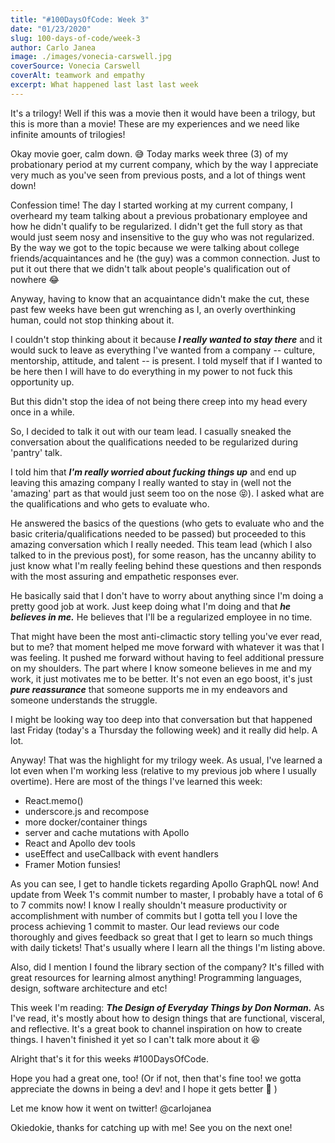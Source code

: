 ```yaml
---
title: "#100DaysOfCode: Week 3"
date: "01/23/2020"
slug: 100-days-of-code/week-3
author: Carlo Janea
image: ./images/vonecia-carswell.jpg
coverSource: Vonecia Carswell
coverAlt: teamwork and empathy
excerpt: What happened last last last week
---
```


It's a trilogy! Well if this was a movie then it would have been a trilogy, but this is more than a movie! These are my experiences and we need like infinite amounts of trilogies!

Okay movie goer, calm down. 😅 Today marks week three (3) of my probationary period at my current company, which by the way I appreciate very much as you've seen from previous posts, and a lot of things went down!

Confession time! The day I started working at my current company, I overheard my team talking about a previous probationary employee and how he didn't qualify to be regularized. I didn't get the full story as that would just seem nosy and insensitive to the guy who was not regularized. By the way we got to the topic because we were talking about college friends/acquaintances and he (the guy) was a common connection. Just to put it out there that we didn't talk about people's qualification out of nowhere 😂

Anyway, having to know that an acquaintance didn't make the cut, these past few weeks have been gut wrenching as I, an overly overthinking human, could not stop thinking about it.

I couldn't stop thinking about it because **_I really wanted to stay there_** and it would suck to leave as everything I've wanted from a company -- culture, mentorship, attitude, and talent -- is present. I told myself that if I wanted to be here then I will have to do everything in my power to not fuck this opportunity up.

But this didn't stop the idea of not being there creep into my head every once in a while.

So, I decided to talk it out with our team lead. I casually sneaked the conversation about the qualifications needed to be regularized during 'pantry' talk.

I told him that **_I'm really worried about fucking things up_** and end up leaving this amazing company I really wanted to stay in (well not the 'amazing' part as that would just seem too on the nose 😝). I asked what are the qualifications and who gets to evaluate who.

He answered the basics of the questions (who gets to evaluate who and the basic criteria/qualifications needed to be passed) but proceeded to this amazing conversation which I really needed. This team lead (which I also talked to in the previous post), for some reason, has the uncanny ability to just know what I'm really feeling behind these questions and then responds with the most assuring and empathetic responses ever.

He basically said that I don't have to worry about anything since I'm doing a pretty good job at work. Just keep doing what I'm doing and that **_he believes in me._** He believes that I'll be a regularized employee in no time.

That might have been the most anti-climactic story telling you've ever read, but to me? that moment helped me move forward with whatever it was that I was feeling. It pushed me forward without having to feel additional pressure on my shoulders. The part where I know someone believes in me and my work, it just motivates me to be better. It's not even an ego boost, it's just **_pure reassurance_** that someone supports me in my endeavors and someone understands the struggle.

I might be looking way too deep into that conversation but that happened last Friday (today's a Thursday the following week) and it really did help. A lot.

Anyway! That was the highlight for my trilogy week. As usual, I've learned a lot even when I'm working less (relative to my previous job where I usually overtime). Here are most of the things I've learned this week:

- React.memo()
- underscore.js and recompose
- more docker/container things
- server and cache mutations with Apollo
- React and Apollo dev tools
- useEffect and useCallback with event handlers
- Framer Motion funsies!

As you can see, I get to handle tickets regarding Apollo GraphQL now! And update from Week 1's commit number to master, I probably have a total of 6 to 7 commits now! I know I really shouldn't measure productivity or accomplishment with number of commits but I gotta tell you I love the process achieving 1 commit to master. Our lead reviews our code thoroughly and gives feedback so great that I get to learn so much things with daily tickets! That's usually where I learn all the things I'm listing above.

Also, did I mention I found the library section of the company? It's filled with great resources for learning almost anything! Programming languages, design, software architecture and etc!

This week I'm reading: **_The Design of Everyday Things by Don Norman._** As I've read, it's mostly about how to design things that are functional, visceral, and reflective. It's a great book to channel inspiration on how to create things. I haven't finished it yet so I can't talk more about it 😆

Alright that's it for this weeks #100DaysOfCode.

Hope you had a great one, too! (Or if not, then that's fine too! we gotta appreciate the downs in being a dev! and I hope it gets better 💓 )

Let me know how it went on twitter! @carlojanea

Okiedokie, thanks for catching up with me! See you on the next one!
